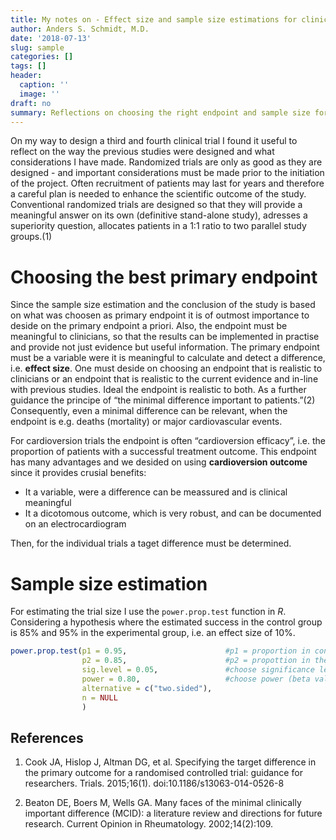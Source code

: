 ```yaml
---
title: My notes on - Effect size and sample size estimations for clinical trials
author: Anders S. Schmidt, M.D.
date: '2018-07-13'
slug: sample
categories: []
tags: []
header: 
  caption: ''
  image: ''
draft: no
summary: Reflections on choosing the right endpoint and sample size for a clinical trial
---
```


On my way to design a third and fourth clinical trial I found it useful to reflect on the way the previous studies were designed and what considerations I have made. Randomized trials are only as good as they are designed - and important considerations must be made prior to the initiation of the project. Often recruitment of patients may last for years and therefore a careful plan is needed to enhance the scientific outcome of the study. Conventional randomized trials are designed so that they will provide a meaningful answer on its own (definitive stand-alone study), adresses a superiority question, allocates patients in a 1:1 ratio to two parallel study groups.(1)

# Choosing the best primary endpoint
Since the sample size estimation and the conclusion of the study is based on what was choosen as primary endpoint it is of outmost importance to deside on the primary endpoint a priori. Also, the endpoint must be meaningful to clinicians, so that the results can be implemented in practise and provide not just evidence but useful information. The primary endpoint must be a variable were it is meaningful to calculate and detect a difference, i.e. **effect size**. One must deside on choosing an endpoint that is realistic to clinicians or an endpoint that is realistic to the current evidence and in-line with previous studies. Ideal the endpoint is realistic to both. As a further guidance the principe of "the minimal difference important to patients."(2) Consequently, even a minimal difference can be relevant, when the endpoint is e.g. deaths (mortality) or major cardiovascular events. 

For cardioversion trials the endpoint is often "cardioversion efficacy", i.e. the proportion of patients with a successful treatment outcome. This endpoint has many advantages and we desided on using **cardioversion outcome** since it provides crusial benefits: 

   - It a variable, were a difference can be meassured and is clinical meaningful
   - It a dicotomous outcome, which is very robust, and can be documented on an electrocardiogram

Then, for the individual trials a taget difference must be determined.      
         
# Sample size estimation

For estimating the trial size I use the `power.prop.test` function in *R*. Considering a hypothesis where the estimated success in the control group is 85% and 95% in the experimental group, i.e. an effect size of 10%. 

```r

power.prop.test(p1 = 0.95,                      #p1 = proportion in control group
                p2 = 0.85,                      #p2 = propottion in the experimental group
                sig.level = 0.05,               #choose significance level, standard is 0.05 (alfa value)
                power = 0.80,                   #choose power (beta value)
                alternative = c("two.sided"),   
                n = NULL
                )

```

## References

1. Cook JA, Hislop J, Altman DG, et al. Specifying the target difference in the primary outcome for a randomised controlled trial: guidance for researchers. Trials. 2015;16(1). doi:10.1186/s13063-014-0526-8

2. Beaton DE, Boers M, Wells GA. Many faces of the minimal clinically important difference (MCID): a literature review and directions for future research. Current Opinion in Rheumatology. 2002;14(2):109.

